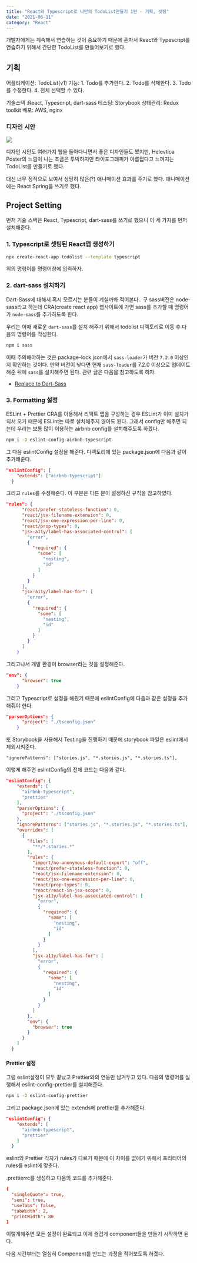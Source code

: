 ```yaml
---
title: "React와 Typescript로 나만의 TodoList만들기 1편 - 기획, 셋팅"
date: "2021-06-11"
category: "React"
---
```


개발자에게는 계속해서 연습하는 것이 중요하기 때문에 혼자서 React와 Typescript를 연습하기 위해서 간단한 TodoList를 만들어보기로 했다.

## 기획

어플리케이션: TodoList(v1)
기능: 1. Todo를 추가한다. 2. Todo를 삭제한다. 3. Todo를 수정한다. 4. 전체 선택할 수 있다.

기술스택 :React, Typescript, dart-sass
테스팅: Storybook
상태관리: Redux toolkit
배포: AWS, nginx

### 디자인 시안

![](https://images.velog.io/images/wonjuny0804/post/559b293b-36df-4c32-98cf-b6ed8aeaf0d2/Desktop%20-%201.png)

디자인 시안도 여러가지 웹을 돌아다니면서 좋은 디자인들도 봤지만, Helevtica Poster의 느낌이 나는 조금은 투박하지만 타이포그래피가 아름답다고 느껴지는 TodoList를 만들기로 했다.

대신 너무 정적으로 보여서 상당히 많은(?) 애니매이션 효과를 주기로 했다. 애니매이션에는 React Spring을 쓰기로 했다.

## Project Setting

먼저 기술 스택은 React, Typescript, dart-sass를 쓰기로 했으니 이 세 가지를 먼저 설치해준다.

### 1. Typescript로 셋팅된 React앱 생성하기

```bash
npx create-react-app todolist --template typescript
```

위의 명령어를 명령어창에 입력하자.

### 2. dart-sass 설치하기

Dart-Sass에 대해서 혹시 모르시는 분들이 계실까봐 적어본다.. 구 sass버전은 node-sass라고 하는데 CRA(create react app) 웹사이트에 가면 sass를 추가할 때 명령어가 `node-sass`를 추가하도록 한다.

우리는 이때 새로운 `dart-sass`를 설치 해주기 위해서 todolist 디렉토리로 이동 후 다음의 명령어를 작성한다.

```bash
npm i sass
```

이때 주의해야하는 것은 package-lock.json에서 `sass-loader`가 버전 `7.2.0` 이상인지 확인하는 것이다. 만약 버전이 낮다면 현재 `sass-loader`를 7.2.0 이상으로 업데이트 해준 뒤에 `sass`를 설치해주면 된다.
관련 글은 다음을 참고하도록 하자.

- [Replace to Dart-Sass](https://stackoverflow.com/questions/63943756/replace-node-sass-with-dart-sass-in-create-react-app-v3-x)

### 3. Formatting 설정

ESLint + Prettier
CRA를 이용해서 리액트 앱을 구성하는 경우 ESLint가 이미 설치가 되서 오기 때문에 ESLint는 따로 설치해주지 않아도 된다. 그래서 config만 해주면 되는데 우리는 보통 많이 이용하는 airbnb config를 설치해주도록 하겠다.

```bash
npm i -D eslint-config-airbnb-typescript
```

그 다음 eslintConfig 설정을 해준다. 디렉토리에 있는 package.json에 다음과 같이 추가해준다.

```json
"eslintConfig": {
    "extends": ["airbnb-typescript"]
  }
```

그리고 `rules`를 수정해준다. 이 부분은 다른 분이 설정하신 규칙을 참고하였다.

```json
"rules": {
      "react/prefer-stateless-function": 0,
      "react/jsx-filename-extension": 0,
      "react/jsx-one-expression-per-line": 0,
      "react/prop-types": 0,
      "jsx-a11y/label-has-associated-control": [
        "error",
        {
          "required": {
            "some": [
              "nesting",
              "id"
            ]
          }
        }
      ],
      "jsx-a11y/label-has-for": [
        "error",
        {
          "required": {
            "some": [
              "nesting",
              "id"
            ]
          }
        }
      ]
    }
```

그리고나서 개발 환경이 browser라는 것을 설정해준다.

```json
"env": {
      "browser": true
    }
```

그리고 Typescript로 설정을 해줬기 때문에 eslintConfig에 다음과 같은 설정을 추가해줘야 한다.

```json
"parserOptions": {
      "project": "./tsconfig.json"
    }
```

또 Storybook을 사용해서 Testing을 진행하기 때문에 storybook 파일은 eslint에서 제외시켜준다.

```
"ignorePatterns": ["stories.js", "*.stories.js", "*.stories.ts"],
```

이렇게 해주면 eslintConfig의 전체 코드는 다음과 같다.

```json
"eslintConfig": {
    "extends": [
      "airbnb-typescript",
      "prettier"
    ],
    "parserOptions": {
      "project": "./tsconfig.json"
    },
    "ignorePatterns": ["stories.js", "*.stories.js", "*.stories.ts"],
    "overrides": [
      {
        "files": [
          "**/*.stories.*"
        ],
        "rules": {
          "import/no-anonymous-default-export": "off",
          "react/prefer-stateless-function": 0,
          "react/jsx-filename-extension": 0,
          "react/jsx-one-expression-per-line": 0,
          "react/prop-types": 0,
          "react/react-in-jsx-scope": 0,
          "jsx-a11y/label-has-associated-control": [
            "error",
            {
              "required": {
                "some": [
                  "nesting",
                  "id"
                ]
              }
            }
          ],
          "jsx-a11y/label-has-for": [
            "error",
            {
              "required": {
                "some": [
                  "nesting",
                  "id"
                ]
              }
            }
          ]
        },
        "env": {
          "browser": true
        }
      }
    ]
  }
```

#### Prettier 설정

그럼 eslint설정이 모두 끝났고 Prettier와의 연동만 남겨두고 있다. 다음의 명령어를 실행해서 eslint-config-prettier를 설치해준다.

```bash
npm i -D eslint-config-prettier
```

그리고 package.json에 있는 extends에 prettier를 추가해준다.

```json
"eslintConfig": {
    "extends": [
      "airbnb-typescript",
      "prettier"
    ]
  }
```

eslint와 Prettier 각자가 rules가 다르기 때문에 이 차이를 없애기 위해서 프리티어의 rules를 eslint에 맞춘다.

.prettierrc를 생성하고 다음의 코드를 추가해준다.

```rc
{
  "singleQuote": true,
  "semi": true,
  "useTabs": false,
  "tabWidth": 2,
  "printWidth": 80
}
```

이렇게해주면 모든 설정이 완료되고 이제 즐겁게 component들을 만들기 시작하면 된다.

다음 시간부터는 열심히 Component를 만드는 과정을 적어보도록 하겠다.

